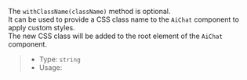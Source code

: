 The `withClassName(className)` method is optional.<br />
It can be used to provide a CSS class name to the `AiChat` component to apply custom styles.<br />
The new CSS class will be added to the root element of the `AiChat` component.

> * Type: `string`
> * Usage:
